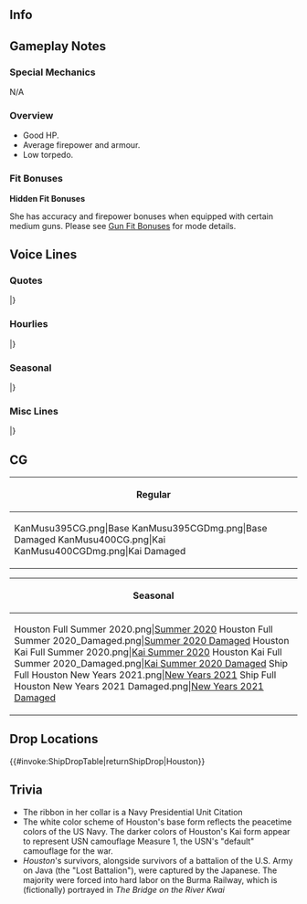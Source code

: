 ==Info==
{{KanmusuInfo|ID=395}}
{{KanmusuInfo|ID=400}}

==Gameplay Notes==
===Special Mechanics===
N/A

===Overview===
* Good HP.
* Average firepower and armour.
* Low torpedo.

===Fit Bonuses===
{{:{{BASEPAGENAME}}/Equipment Bonuses}}
{{clear}}

'''Hidden Fit Bonuses'''

She has accuracy and firepower bonuses when equipped with certain medium guns. Please see [[Gun Fit Bonuses]] for mode details.

==Voice Lines==
===Quotes===
{{ShipquoteHeader}}
{{ShipquoteKai
|scenario = Introduction
|origin = 私の名前はHouston。太平洋方面の戦力の要石として、アジア艦隊の旗艦も務めたわ。提督、よろしく頼むわね。
|translation = My name is Houston. I served as part of the backbone of our forces in the Pacific, and as flagship of the Asiatic Fleet. Admiral, I'll be in your care.
}}
{{ShipquoteKai
|scenario = Introduction|kai = true
|origin = Northampton級Houstonよ。提督、共に太平洋、アジア方面の海の静けさを守っていきましょう。今は…今はそれができると信じています。
|translation = I'm Houston, of the Northampton-class. Admiral, let us protect the tranquility of the Pacific and the seas of Asia together. This time... this time I believe we can do it.
}}
{{ShipquoteKai
|scenario = Library
|origin = アジア艦隊に配備されたNorthampton級重巡Houstonよ。Perth, De Ruyter、彼女たちと共に、ABDA艦隊として戦ったの。私の記憶は、バタビア沖が最後だけど、その魂と名は、新型軽巡に継承されたわ。
|translation = I'm Houston, the Northampton-class heavy cruiser assigned to the Asiatic Fleet. I fought alongside Perth, De Ruyter, and the other girls as the ABDA Fleet. The last thing I remember was being off Batavia, but my soul and name lived on in a new light cruiser<ref>ABDA sent the mentioned cruisers and two more, HMS ''Exeter'' and HNLMS ''Java'', to protect Java island - all were lost within days, in the Java Sea or Sunda Strait. USS ''Houston'' (CA-30) was succeeded by ''Cleveland''-class USS ''Houston'' (CL-81).</ref>.
}}
{{ShipquoteKai
|scenario = Secretary 1
|origin = 大丈夫、準備に抜かりはないわ。
|translation = Don't worry, we haven't forgotten to prepare anything. 
}}
{{ShipquoteKai
|scenario = Secretary 2
|origin = 多国籍艦隊は、少し大変。しっかり行きましょう。
|translation = Being part of a multinational fleet is somewhat rough<ref>ABDA (American-British-Dutch-Australian) Command was formed in response to the Japanese invasion of Allied territories. The fleets had not trained together and had different priorities. ABDA effectively ceased to exist within three months.</ref>. We must persevere.
}}
{{ShipquoteKai
|scenario = Secretary 3
|origin = 提督、落ち着きがないようです。どうされましたか？ABDA Commandでの作戦会議ですか？違う？え？重巡装備の改修について？それは興味深いですね。私も参加させて下さい。ええ、ぜひ。
|translation = Admiral, you seem uneasy. Has something happened? Was there a strategy meeting at ABDA Command? No? Hm? Something about improvements for heavy cruiser equipment? That is very intriguing. Please let me participate as well. Yes, by all means.
}}
{{ShipquoteKai
|scenario = Idle
|origin = 提督は、忙しそうね。この間に、ABDA Fleet合同作戦会議をやっておきましょうか。Perth, De Ruyte、皆、いいかしら？
|translation = The Admiral seems to be occupied. Let's hold an ABDA Fleet joint strategy meeting in the meanwhile. Perth, De Ruyter, everyone, what do you think?
}}
{{ShipquoteKai
|scenario = Secretary Married
|origin =提督、お疲れでは？ Coffeeを入れましょう。熱いの、待っていてください。パンケーキも焼きましょうか。私のは美味しいのよ。少し待っていて。
|translation = Admiral, are you tired? I'll pour you some coffee. It's hot, please let it cool. Shall I make some pancakes as well? Mine are delicious. Wait just a moment.
}}
{{ShipquoteKai
|scenario = Wedding
|origin = 提督、これは…？私の戦功が？違う？気持ち？提督の？光栄です、提督。謹んで、お受けします。
|translation = Admiral, is this? For my service? No? Feelings? Yours? I'm honored, Admiral. I'll humbly accept it.
}}
{{ShipquoteKai
|scenario = Looking At Scores
|origin = Information? 了解よ。
|translation = Information? Roger that.
}}
{{ShipquoteKai
|scenario = Joining A Fleet
|origin = アジア艦隊、旗艦、Houston, weigh anchor. 出撃します！
|translation = Asiatic Fleet flagship, Houston, weigh anchor. Sortieing!
}}
{{ShipquoteKai
|scenario = Equipment 1
|origin = 気に入ったわ！
|translation = I like it!
}}
{{ShipquoteKai
|scenario = Equipment 1|kai = true
|origin = いいわね、気に入ったわ！
|translation = Good, I like it!
}}
{{ShipquoteKai
|scenario = Equipment 2
|origin = Thank you! いいわね、これ！
|translation = Thank you! This one's good!
}}
{{ShipquoteKai
|scenario = Equipment 3
|origin = 問題は、ありません。
|translation = Not a problem.
}}
{{ShipquoteKai
|scenario = Supply
|origin = これで戦闘準備は完了です。いつでもどうぞ。
|translation = That does it for combat preparations. I'll ready anytime.
}}
{{ShipquoteKai
|scenario = Docking Minor
|origin = 少し服が汚れてしまったわ。待ってて。
|translation = My clothes have gotten somewhat dirty. I'll be a minute.
}}
{{ShipquoteKai
|scenario = Docking Major
|origin = お気に入りの制服が台無しよ。覚えてらっしゃい。
|translation = My favorite uniform's ruined. I'll remember this. 
}}
{{ShipquoteKai
|scenario = Construction
|origin =建造完了よ。Good job!
|translation = Construction complete. Good job!
}}
{{ShipquoteKai
|scenario = Returning From Sortie
|origin = 艦隊、港に戻りました。皆無事よ。
|translation = The fleet has returned to port. Everyone is safe. 
}}
{{ShipquoteKai
|scenario = Starting A Sortie
|origin = ABDA Fleet、このHoustonが預かります。艦隊、前へ、出撃！
|translation = I, Houston, will take charge of the ABDA Fleet. Fleet, forward, sortie!
}}
{{ShipquoteKai
|scenario = Battle Start
|origin = Enemy in sight! 仕方がないわ。皆、いいわね？
|translation = Enemy in sight! We'll have to fight. Everyone ready?
}}
{{ShipquoteKai
|scenario = Attack
|origin = Open fire!
|translation = Open fire!
}}
{{ShipquoteKai
|scenario = Air Battle/Daytime Spotting/Night Battle Attack
|origin = いいわ、かかって来なさい！
|translation = Go ahead, just try me!
}}
{{ShipquoteKai
|scenario = Air Battle/Daytime Spotting/Night Battle Attack|kai = true
|origin = いい子ね、かかってらっしゃい！
|translation = How cute, try me! 
}}
{{ShipquoteKai
|scenario = Night Battle
|origin = 夜戦ね。望むところよ！
|translation = Night battle then? Just what I wanted!
}}
{{ShipquoteKai
|scenario = MVP
|origin =提督、これは？私の戦功が認められて？ありがとうございます。光栄です。お受けします。
|translation = Admiral, what is this? In recognition of my service? Thank you very much. It's an honor. I accept.
}}
{{ShipquoteKai
|scenario = Minor Damage 1
|origin = ひゃぁ！
|translation = Hyaa!
}}
{{ShipquoteKai
|scenario = Minor Damage 2
|origin = Oh my god... やるわね。
|translation = Oh my god... they're good.
}}
{{ShipquoteKai
|scenario = Major Damage
|origin = こんなの、まだよ。私はまだ、戦えるわ！
|translation = This... isn't enough to stop me. I can still fight!
}}
{{ShipquoteKai
|scenario = Sunk
|origin = 嫌だ、水がこんなに！？船の傾斜が…　総員、退艦！急げ！Perth、あなたは逃げて。必ずよ！
|translation = Oh god, so much water! The ship is listing... All hands, abandon ship! Hurry! Perth, you have to escape. Promise me! 
}}
|}
<references/>
{{clear}}

===Hourlies===
{{ShipquoteHeader|type = hourly}}
{{ShipquoteKai|kai = true
|scenario = 00:00
|origin =はっ！提督、本日は私、このHoustonが、秘書艦を務めさせていただきます。
|translation = Sir! Admiral! Today, I, Houston, will be serving as secretary ship.
}}
{{ShipquoteKai|kai = true
|scenario = 01:00
|origin =It's 1 o'clock. 午前一時をご報告いたします。
|translation =It's 1 o'clock. I am reporting that it is 1 AM.
}}
{{ShipquoteKai|kai = true
|scenario = 02:00
|origin =It's 2 o'clock. 午前二時をご報…え？固いですか？
|translation =It's 2 o'clock. I am reporting that... Eh? I'm being too formal? 
}}
{{ShipquoteKai|kai = true
|scenario = 03:00
|origin =It's 3 o'clock. 提督、三時を回りました。静か、ですね？
|translation =It's 3 o'clock. Admiral, it's past three. It sure is quiet.
}}
{{ShipquoteKai|kai = true
|scenario = 04:00
|origin =It's 4 o'clock. 午前4時。提督、もうすぐ夜明けです。
|translation =It's 4 o'clock. 4am. Admiral, it's almost dawn. 
}}
{{ShipquoteKai|kai = true
|scenario = 05:00
|origin =It's 5 o'clock. 提督、見て、朝焼けが綺麗です。皆を起こす準備をしましょうか。
|translation =It's 5 o'clock. Admiral, look, the sunrise is so beautiful. Let's get ready to wake everyone up.
}}
{{ShipquoteKai|kai = true
|scenario = 06:00
|origin =It's 6 o'clock. 朝です。Good morning! 皆さん、さあ、起きて！
|translation =It's 6 o'clock. It's morning. Good Morning! Everyone, it's time to wake up!
}}
{{ShipquoteKai|kai = true
|scenario = 07:00
|origin =It's 7 o'clock. さあ、提督、こちらにHouston特製breakfastをご用意しました。Coffeeでいいですね？
|translation =It's 7 o'clock. Come, Admiral, I've made my special breakfast for you. Is coffee fine with you?
}}
{{ShipquoteKai|kai = true
|scenario = 08:00
|origin =It's 8 o'clock. 提督、coffeeのお代わりはいかがですか？はい！
|translation =It's 8 o'clock. Admiral, would you like another cup of coffee? Here!
}}
{{ShipquoteKai|kai = true
|scenario = 09:00
|origin =It's 9 o'clock. さあ、艦隊を展開させましょう。アジア艦隊、抜錨！
|translation =It's 9 o'clock. Alright, let's deploy the fleet. Asiatic Fleet, weigh anchor!
}}
{{ShipquoteKai|kai = true
|scenario = 10:00
|origin =It's 10 o'clock. あれは…あれは、今は友軍の艦隊ね？答礼用意！
|translation =It's 10 o'clock. That's... that's an allied fleet now, right? Prepare to return hail!
}}
{{ShipquoteKai|kai = true
|scenario = 11:00
|origin =Elevens. 提督、そろそろlunchの準備ですね。今日は私、Houston特製、Java風サンドウィッチをご用意しています。少しだけ、楽しみにしていてください
|translation =Elevens. Admiral, it's about time to start preparing lunch. Today, I'll be making my special Javanese sandwich. Please look forward to it.
}}
{{ShipquoteKai|kai = true
|scenario = 12:00
|origin =It's noon. さあ、Houston特製サンドをどうぞ。Coffeeでいいですね。こちらです。どうぞ！
|translation =It's noon. Here, my special sandwich. Would you like some coffee? Here, enjoy!
}}
{{ShipquoteKai|kai = true
|scenario = 13:00
|origin =It's 1 o'clock. 提督、お口に合ってよかったです。Coffeeのお代わりはいかがですか？
|translation =It's 1 o'clock. Admiral, I'm glad you liked it. Would you like another cup of coffee? 
}}
{{ShipquoteKai|kai = true
|scenario = 14:00
|origin =It's 2 o'clock. 提督、そろそろABDA Fleetとの、艦隊合流時点です。
|translation =It's 2 o'clock. Admiral, it's almost time for the ABDA Fleet to link up.<ref>Just before the Battle of the Java Sea, the ABDA force detected the Japanese at 1357.</ref>.
}}
{{ShipquoteKai|kai = true
|scenario = 15:00
|origin =It's 3. 前方に、Perth、続いてDe Ruyterを確認。提督、友軍です。合流します。
|translation =It's 3. Perth, and De Ruyter confirmed to fore. Admiral, it's an allied fleet. Linking up. 
}}
{{ShipquoteKai|kai = true
|scenario = 16:00
|origin =It's 4. ほぉ！友軍艦隊の後方に、駆逐艦！吹雪クラス！続いて最上クラス二隻！…ゆ、友軍です！
|translation =It's 4. Oh! There's a destroyer astern of the Allied Fleet! It's a Fubuki-class! Followed by two Mogami-class! ...T-they're allies!
}}
{{ShipquoteKai|kai = true
|scenario = 17:00
|origin =It's 5 o'clock. 提督、夕日が水平線に落ちます。静かな、平和な海。いいですね。
|translation =It's 5 o'clock. Admiral, the sun is setting below the horizon. Such a quiet, peaceful sea. It's wonderful.
}}
{{ShipquoteKai|kai = true
|scenario = 18:00
|origin =It's 6 o'clock. 日没しました。
|translation =It's 6 o'clock. The sun has set<ref>By 1800 the sun was setting and the Battle of the Java Sea appeared to be over, but ABDA Admiral Doorman attempted further strikes on the Japanese landing forces that night.</ref>.
}}
{{ShipquoteKai|kai = true
|scenario = 19:00
|origin =It's 7 o'clock. 提督、夕食もお任せください。ステーキヂィナーをご用意します。
|translation =It's 7 o'clock.　Admiral, leave dinner to me too. I'll prepare a steak dinner.
}}
{{ShipquoteKai|kai = true
|scenario = 20:00
|origin =It's 8 o'clock. 提督、焼き加減はいかがですか？私、ステーキは得意料理なんです。
|translation =It's 8 o'clock. Admiral, how would you like your steak? Steak is my specialty. 
}}
{{ShipquoteKai|kai = true
|scenario = 21:00
|origin =It's 9 o'clock. 提督、この後はバーボンになさいますか？ロックですね？了解です。
|translation =It's 9 o'clock. Admiral, would you like some bourbon afterward? On the rocks? Understood. 
}}
{{ShipquoteKai|kai = true
|scenario = 22:00
|origin =It's 10 o'clock. いけない、もうこんな時間？片付けますね。
|translation =It's 10 o'clock. Oh no, it's already this late? I'll clean up.
}}
{{ShipquoteKai|kai = true
|scenario = 23:00
|origin =It's 11 o'clock. 提督、本日もお疲れさまでした。まあ、明日もよろしくお願いします！
|translation =It's 11 o'clock. Admiral, good work today. Well, I'll be counting on you tomorrow as well!
}}
|}
<references/>
{{clear}}

===Seasonal===
{{SeasonalHeaderOld}}
{{SeasonalQuote
|scenario = [[Seasonal/Setsubun_2020|Setsubun 2020]]
|origin = 聞いています。日本の鎮守府名物、セッツブーンですね？我がABDAの鬼は…えぇ？Perth？あなたなの？
|translation =	I've heard about this. It's the speciality of Japanese Naval Bases, "Setsubun", right? The Oni for us in the ABDA is... Eh? Perth? You are?
|audio = Houston_Setsubun_2020_Secretary_1.mp3
|notes = 
}}
{{SeasonalQuote
|scenario = [[Seasonal/Valentine%27s_Day_2020|Valentine's Day 2020]]
|origin = 提督、こちらを、Houston特製少し大人のチョコ。どぞ召し上がってください。どうぞ。
|translation =	Admiral, this is my special adult chocolate. Please enjoy it. Here.
|audio = Houston_Valentines_2020_Secretary_1.mp3
|notes = 
}}
{{SeasonalQuote
|scenario = [[Seasonal/White_Day_2020|White Day 2020]]
|origin = 提督、ありがとうございます。大切にいただくわ。
|translation =	Admiral, thank you very much. I gratefully accept.
|audio = Houston_White_Day_2020_Secretary_1.mp3
|notes = 
}}
{{SeasonalQuote
|scenario = [[Seasonal/Seventh_Anniversary|7th Anniversary 2020]]
|origin = Congratulations! 提督、艦隊七周年、おめでとうございます！
|translation =	Congratulations! Admiral, congratulations on the fleet's 7th Anniversary!
|audio = Houston_7th_Anniversary_Secretary_1.mp3
|notes = 
}}
{{SeasonalQuote
|scenario = [[Seasonal/Rainy_Season_2020|Rainy Season 2020]]
|origin = 	Congratulation！提督、艦隊七周年、おめでとうございます！
|translation =	Congratulations! Admiral, congratulations on the fleet's 7th Anniversary!
|audio = Houston_Rainy_Season_2020_Secretary_1.mp3
|notes = 
}}
{{SeasonalQuote
|scenario = [[Seasonal/Summer_2020|Summer 2020]]
|origin = 提督、この水着は少し問題がありましたか？そうでもない？良かった。私も気に入っています。
|translation =	Admiral, is there anything wrong with my swimsuit? There isn't? Great. I like it too.
|audio = Houston_Summer_2020_Secretary_1.mp3
|notes = 
}}
{{SeasonalQuote
|scenario = [[Seasonal/Christmas_2020|Christmas 2020]]
|origin = 提督、こちらのクリスマス仕様のパンケーキ、私が焼いてみたんです。いかがですか？良かった。
|translation =	Admiral, I made these Christmas pancakes. How are they? Great.
|audio = Houston_Christmas_2020_Secretary_1.mp3
|notes = 
}}
{{SeasonalQuote
|scenario = [[Seasonal/End_of_Year_2020|End of Year 2020]]
|origin = さあ、年末です。ABDA艦隊、集結。日本の鎮守府大掃除を開始します。さあ、やりましょう。 
|translation =	Now, it's the end of the year. ABDA Fleet, assemble. Let's begin Japan's Naval Base Spring Clean. Come on, let's get started. 
|audio = Houston_Year_End_2020_Secretary_1.mp3
|notes = 
}}
{{SeasonalQuote
|scenario = [[Seasonal/Eighth_Anniversary|8th Anniversary]]
|origin = Congratulations. 提督、艦隊はついに八周年。おめでとうございます。
|translation =	Congratulations. Admiral, it's the fleet's 8th Anniversary. Congratulations.
|audio = Houston_8th Anniversary_Secretary_1.mp3
|notes = 
}}
|}<references/>

{{clear}}

===Misc Lines===
{{SeasonalHeaderOld}}
{{SeasonalQuote
|scenario = [[Fall 2019 Event]]
|origin = Houston、了解。増速。Fire!
|translation =	Houston, acknowledging. Increase speed. Fire!
|audio = Ship_Voice_Houston_Kai_Fall_2019_Event_Friend_Fleet_1.mp3
|notes = Friend Fleet 1
}}
{{SeasonalQuote
|scenario = [[Fall 2019 Event]]
|origin = Houston、戦場海域に到達。友軍艦隊、発見。これより、友軍を援護します。突入！
|translation =	Houston has arrived at the operation area. Friendly fleet spotted. We'll now support the friendly forces. Charge!
|audio = Ship_Voice_Houston_Kai_Fall_2019_Event_Friend_Fleet_2.mp3
|notes = Friend Fleet 2
}}
|}<references/>

{{clear}}

==CG==
{| class="mw-collapsible mw-collapsed wikitable" style="width: 100%;"
!Regular
|-
|<gallery>
KanMusu395CG.png|Base
KanMusu395CGDmg.png|Base Damaged
KanMusu400CG.png|Kai
KanMusu400CGDmg.png|Kai Damaged
</gallery>
|}

{| class="mw-collapsible mw-collapsed wikitable" style="width: 100%;"
!Seasonal
|-
|<gallery>
Houston Full Summer 2020.png|[[Seasonal/Summer_2020|Summer 2020]]
Houston Full Summer 2020_Damaged.png|[[Seasonal/Summer_2020|Summer 2020 Damaged]]
Houston Kai Full Summer 2020.png|[[Seasonal/Summer_2020|Kai Summer 2020]]
Houston Kai Full Summer 2020_Damaged.png|[[Seasonal/Summer_2020|Kai Summer 2020 Damaged]]
Ship Full Houston New Years 2021.png|[[Seasonal/New_Year_2021|New Years 2021]]
Ship Full Houston New Years 2021 Damaged.png|[[Seasonal/New_Year_2021|New Years 2021 Damaged]]
</gallery>
|}

==Drop Locations==
{{#invoke:ShipDropTable|returnShipDrop|Houston}}

==Trivia==
* The ribbon in her collar is a Navy Presidential Unit Citation
* The white color scheme of Houston's base form reflects the peacetime colors of the US Navy. The darker colors of Houston's Kai form appear to represent USN camouflage Measure 1, the USN's "default" camouflage for the war.
* ''Houston'''s survivors, alongside survivors of a battalion of the U.S. Army on Java (the "Lost Battalion"), were captured by the Japanese. The majority were forced into hard labor on the Burma Railway, which is (fictionally) portrayed in ''The Bridge on the River Kwai'' 

{{Shiplist}}
